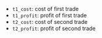 - `t1_cost`: cost of first trade
- `t1_profit`: profit of first trade
- `t2_cost`: cost of second trade
- `t2_profit`: profit of second trade